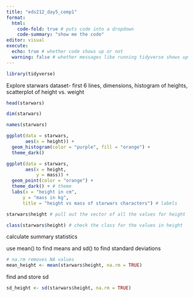 ```yaml
---
title: "eds212_day5_comp1"
format: 
  html: 
    code-fold: true # puts code into a dropdown
    code-summary: "show me the code"
editor: visual
execute: 
  echo: true # whether code shows up or not
  warning: false # whether messages like running tidyverse shows up
---
```


```r
library(tidyverse)
```

Explore starwars dataset- first 6 lines, dimensions, histogram of heights, scatterplot of height vs. weight

```r
head(starwars)

dim(starwars)

names(starwars)
```

```r
ggplot(data = starwars, 
       aes(x = height)) +
  geom_histogram(color = "purple", fill = "orange") +
  theme_dark()
```

```r
ggplot(data = starwars,
       aes(x = height,
           y = mass)) +
  geom_point(color = "orange") +
  theme_dark() + # theme
  labs(x = "height in cm",
      y = "mass in kg",
      title = "height vs mass of starwars characters") # labels
```

```r
starwars$height # pull out the vector of all the values for height

class(starwars$height) # check the class for the values in height
```

calculate summary statistics

use mean() to find means and sd() to find standard deviations

```r
# na.rm removes NA values
mean_height <- mean(starwars$height, na.rm = TRUE)
```

find and store sd

```r
sd_height <- sd(starwars$height, na.rm = TRUE)
```
